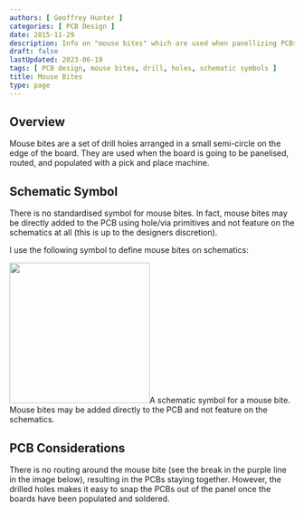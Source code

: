 ```yaml
---
authors: [ Geoffrey Hunter ]
categories: [ PCB Design ]
date: 2015-11-29
description: Info on "mouse bites" which are used when panellizing PCBs. 
draft: false
lastUpdated: 2023-06-19
tags: [ PCB design, mouse bites, drill, holes, schematic symbols ]
title: Mouse Bites
type: page
---
```



## Overview

Mouse bites are a set of drill holes arranged in a small semi-circle on the edge of the board. They are used when the board is going to be panelised, routed, and populated with a pick and place machine.

## Schematic Symbol

There is no standardised symbol for mouse bites. In fact, mouse bites may be directly added to the PCB using hole/via primitives and not feature on the schematics at all (this is up to the designers discretion).

I use the following symbol to define mouse bites on schematics:


<Image src={mouse_bite_schematic_symbol_three_circles} width="248px">A schematic symbol for a mouse bite. Mouse bites may be added directly to the PCB and not feature on the schematics.</Image>

## PCB Considerations

There is no routing around the mouse bite (see the break in the purple line in the image below), resulting in the PCBs staying together. However, the drilled holes makes it easy to snap the PCBs out of the panel once the boards have been populated and soldered.
